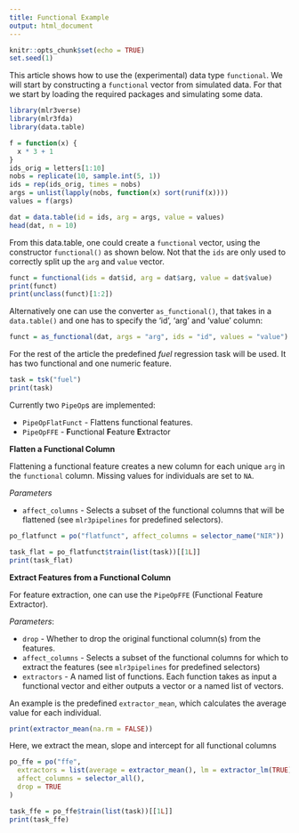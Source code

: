 ```yaml
---
title: Functional Example
output: html_document
---
```


```r
knitr::opts_chunk$set(echo = TRUE)
set.seed(1)
```

This article shows how to use the (experimental) data type `functional`.
We will start by constructing a `functional` vector from simulated data. For that we start
by loading the required packages and simulating some data.

```r
library(mlr3verse)
library(mlr3fda)
library(data.table)

f = function(x) {
  x * 3 + 1
}
ids_orig = letters[1:10]
nobs = replicate(10, sample.int(5, 1))
ids = rep(ids_orig, times = nobs)
args = unlist(lapply(nobs, function(x) sort(runif(x))))
values = f(args)

dat = data.table(id = ids, arg = args, value = values)
head(dat, n = 10)
```

From this data.table, one could create a `functional` vector, using the constructor `functional()` as shown below.
Not that the `ids` are only used to correctly split up the `arg` and `value` vector.

```r
funct = functional(ids = dat$id, arg = dat$arg, value = dat$value)
print(funct)
print(unclass(funct)[1:2])
```

Alternatively one can use the converter `as_functional()`, that takes in a `data.table()` and one has to specify the 'id', 'arg' and 'value' column:

```r
funct = as_functional(dat, args = "arg", ids = "id", values = "value")

```

For the rest of the article the predefined *fuel* regression task will be used. It has
two functional and one numeric feature.

```r
task = tsk("fuel")
print(task)
```


Currently two `PipeOp`s are implemented:

* `PipeOpFlatFunct` - Flattens functional features.
* `PipeOpFFE` - **F**unctional **F**eature **E**xtractor

**Flatten a Functional Column**

Flattening a functional feature creates a new column for each unique `arg` in
the `functional` column. Missing values for individuals are set to `NA`.

*Parameters*

* `affect_columns` - Selects a subset of the functional columns that will be flattened (see `mlr3pipelines` for predefined selectors).

```r
po_flatfunct = po("flatfunct", affect_columns = selector_name("NIR"))

task_flat = po_flatfunct$train(list(task))[[1L]]
print(task_flat)
```

**Extract Features from a Functional Column**

For feature extraction, one can use the `PipeOpFFE` (Functional Feature Extractor).

*Parameters*:

* `drop` - Whether to drop the original functional column(s) from the features.
* `affect_columns` - Selects a subset of the functional columns for which to extract the features (see `mlr3pipelines` for predefined selectors)
* `extractors` - A named list of functions. Each function takes as input a functional vector and either outputs a vector or a  named list of vectors.

An example is the predefined `extractor_mean`, which calculates the average value for each individual.

```r
print(extractor_mean(na.rm = FALSE))
```
Here, we extract the mean, slope and intercept for all functional columns

```r
po_ffe = po("ffe",
  extractors = list(average = extractor_mean(), lm = extractor_lm(TRUE)),
  affect_columns = selector_all(),
  drop = TRUE
)

task_ffe = po_ffe$train(list(task))[[1L]]
print(task_ffe)
```









